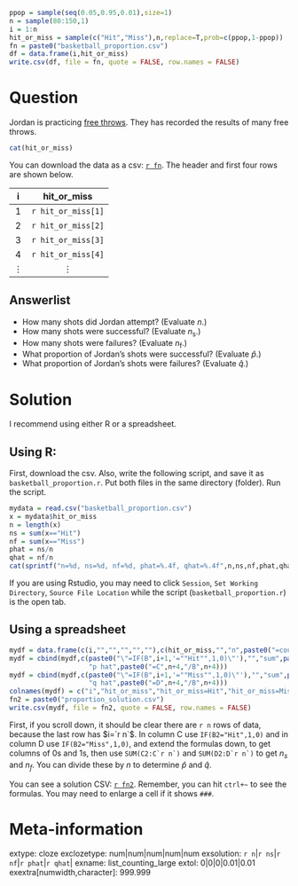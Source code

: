 ```r
ppop = sample(seq(0.05,0.95,0.01),size=1)
n = sample(80:150,1)
i = 1:n
hit_or_miss = sample(c("Hit","Miss"),n,replace=T,prob=c(ppop,1-ppop))
fn = paste0("basketball_proportion.csv")
df = data.frame(i,hit_or_miss)
write.csv(df, file = fn, quote = FALSE, row.names = FALSE)
```

Question
========

Jordan is practicing [free throws](https://en.wikipedia.org/wiki/Free_throw). They has recorded the results of many free throws.

```r
cat(hit_or_miss)
```

You can download the data as a csv: [`r fn`](`r fn`). The header and first four rows are shown below.

| i | hit_or_miss |
|:---:|:---:|
| 1 | `r hit_or_miss[1]` |
| 2 | `r hit_or_miss[2]` |
| 3 | `r hit_or_miss[3]` |
| 4 | `r hit_or_miss[4]` |
| $\vdots$ | $\vdots$ |


Answerlist
--------
* How many shots did Jordan attempt? (Evaluate $n$.)
* How many shots were successful? (Evaluate $n_\text{s}$.)
* How many shots were failures? (Evaluate $n_\text{f}$.)
* What proportion of Jordan's shots were successful? (Evaluate $\hat{p}$.)
* What proportion of Jordan's shots were failures? (Evaluate $\hat{q}$.)

Solution
========

I recommend using either R or a spreadsheet. 

## Using R:

First, download the csv. Also, write the following script, and save it as ``basketball_proportion.r``. Put both files in the same directory (folder). Run the script.

```r
mydata = read.csv("basketball_proportion.csv")
x = mydata$hit_or_miss
n = length(x)
ns = sum(x=="Hit")
nf = sum(x=="Miss")
phat = ns/n
qhat = nf/n
cat(sprintf("n=%d, ns=%d, nf=%d, phat=%.4f, qhat=%.4f",n,ns,nf,phat,qhat))
```

If you are using Rstudio, you may need to click ``Session``, ``Set Working Directory``, ``Source File Location`` while the script (``basketball_proportion.r``) is the open tab.

## Using a spreadsheet

```r
mydf = data.frame(c(i,"","","","",""),c(hit_or_miss,"","n",paste0("=count(A2:A",n+1,")"),"",""))
mydf = cbind(mydf,c(paste0("\"=IF(B",i+1,'=""Hit"",1,0)\"'),"","sum",paste0("=SUM(C2:C",n+1,")"),
                    "p hat",paste0("=C",n+4,"/B",n+4)))
mydf = cbind(mydf,c(paste0("\"=IF(B",i+1,'=""Miss"",1,0)\"'),"","sum",paste0("=SUM(D2:D",n+1,")"),
                    "q hat",paste0("=D",n+4,"/B",n+4)))
colnames(mydf) = c("i","hit_or_miss","hit_or_miss=Hit","hit_or_miss=Miss")
fn2 = paste0("proportion_solution.csv") 
write.csv(mydf, file = fn2, quote = FALSE, row.names = FALSE)
```

First, if you scroll down, it should be clear there are `r n` rows of data, because the last row has $i=`r n`$. In column C use `IF(B2="Hit",1,0)` and in column D use `IF(B2="Miss",1,0)`, and extend the formulas down, to get columns of 0s and 1s, then use ``SUM(C2:C`r n`)`` and ``SUM(D2:D`r n`)`` to get $n_s$ and $n_f$. You can divide these by $n$ to determine $\hat{p}$ and $\hat{q}$.

You can see a solution CSV: [`r fn2`](`r fn2`). Remember, you can hit `ctrl+~` to see the formulas. You may need to enlarge a cell if it shows `###`.

Meta-information
================
extype: cloze
exclozetype: num|num|num|num|num
exsolution: `r n`|`r ns`|`r nf`|`r phat`|`r qhat`|
exname: list_counting_large
extol: 0|0|0|0.01|0.01
exextra[numwidth,character]: 999.999